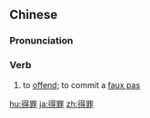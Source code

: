==Chinese==
{{zh-forms}}

===Pronunciation===
{{zh-pron
|m=dézuì,tl=y
|c=dak1 zeoi6
|c-t=ak2 tui5
|h=pfs=tiet-chhui
|mn=xm,zz,tw:tek-chōe/qz:tiak-chǒe/zz,twv:tit-chōe
|mn-t=dig4 zo6/dig4 zuê6
|cat=v
}}

===Verb===
{{zh-verb}}

# to [[offend]]; to commit a [[faux pas]]
#: {{zh-x|如果 他 得罪 了 你， 那 他 是 有嘴無心。|If he has '''offended''' you, he does not mean it.}}

{{zh-cat|Advanced}}

[[hu:得罪]]
[[ja:得罪]]
[[zh:得罪]]